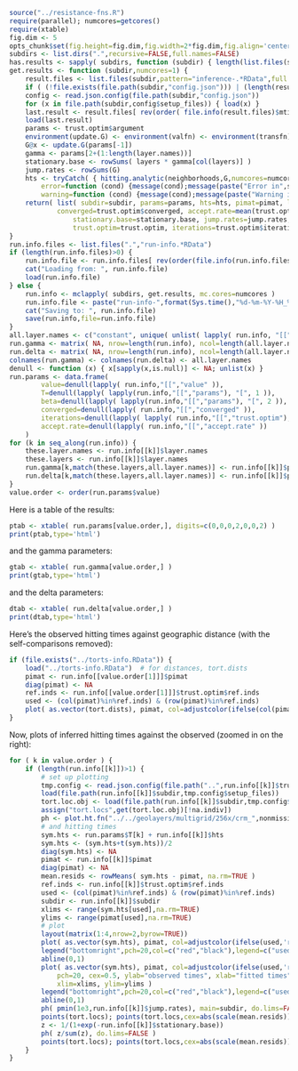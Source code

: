 ```r
source("../resistance-fns.R")
require(parallel); numcores=getcores()
require(xtable)
fig.dim <- 5
opts_chunk$set(fig.height=fig.dim,fig.width=2*fig.dim,fig.align='center')
subdirs <- list.dirs(".",recursive=FALSE,full.names=FALSE)
has.results <- sapply( subdirs, function (subdir) { length(list.files(subdir,pattern="inference-.*RData",full.names=TRUE)) } )
get.results <- function (subdir,numcores=1) {
    result.files <- list.files(subdir,pattern="inference-.*RData",full.names=TRUE)
    if ( (!file.exists(file.path(subdir,"config.json"))) | (length(result.files)==0) ) { return( list( subdir=subdir ) ) }
    config <- read.json.config(file.path(subdir,"config.json"))
    for (x in file.path(subdir,config$setup_files)) { load(x) }
    last.result <- result.files[ rev(order( file.info(result.files)$mtime )) ][1]
    load(last.result)
    params <- trust.optim$argument
    environment(update.G) <- environment(valfn) <- environment(transfn) <- environment()
    G@x <- update.G(params[-1])
    gamma <- params[2+(1:length(layer.names))]
    stationary.base <- rowSums( layers * gamma[col(layers)] )
    jump.rates <- rowSums(G)
    hts <- tryCatch( { hitting.analytic(neighborhoods,G,numcores=numcores)[locs,] },
        error=function (cond) {message(cond);message(paste("Error in",subdir)); NA}, 
        warning=function (cond) {message(cond);message(paste("Warning in",subdir)); NA} )
    return( list( subdir=subdir, params=params, hts=hts, pimat=pimat, layer.names=layer.names, value=trust.optim$value, 
            converged=trust.optim$converged, accept.rate=mean(trust.optim$accept), 
                stationary.base=stationary.base, jump.rates=jump.rates,
                trust.optim=trust.optim, iterations=trust.optim$iterations ) )
}
run.info.files <- list.files(".","run-info.*RData")
if (length(run.info.files)>0) {
    run.info.file <- run.info.files[ rev(order(file.info(run.info.files)$mtime)) ][1]
    cat("Loading from: ", run.info.file)
    load(run.info.file)
} else {
    run.info <- mclapply( subdirs, get.results, mc.cores=numcores )
    run.info.file <- paste("run-info-",format(Sys.time(),"%d-%m-%Y-%H_%M_%S"),".RData",sep='')
    cat("Saving to: ", run.info.file)
    save(run.info,file=run.info.file)
}
all.layer.names <- c("constant", unique( unlist( lapply( run.info, "[[", "layer.names" ) ) ) )
run.gamma <- matrix( NA, nrow=length(run.info), ncol=length(all.layer.names) )
run.delta <- matrix( NA, nrow=length(run.info), ncol=length(all.layer.names) )
colnames(run.gamma) <- colnames(run.delta) <- all.layer.names
denull <- function (x) { x[sapply(x,is.null)] <- NA; unlist(x) }
run.params <- data.frame( 
        value=denull(lapply( run.info,"[[","value" )),
        T=denull(lapply( lapply(run.info,"[[","params"), "[", 1 )), 
        beta=denull(lapply( lapply(run.info,"[[","params"), "[", 2 )),
        converged=denull(lapply( run.info,"[[","converged" )),
        iterations=denull(lapply( lapply( run.info,"[[","trust.optim"), "[[", "iterations" )),
        accept.rate=denull(lapply( run.info,"[[","accept.rate" ))
    )
for (k in seq_along(run.info)) {
    these.layer.names <- run.info[[k]]$layer.names
    these.layers <- run.info[[k]]$layer.names
    run.gamma[k,match(these.layers,all.layer.names)] <- run.info[[k]]$params[2+(1:length(these.layers))]
    run.delta[k,match(these.layers,all.layer.names)] <- run.info[[k]]$params[2+length(these.layers)+(1:length(these.layers))]
}
value.order <- order(run.params$value)
```

Here is a table of the results:
```r
ptab <- xtable( run.params[value.order,], digits=c(0,0,0,2,0,0,2) )
print(ptab,type='html')
```
and the gamma parameters:
```r
gtab <- xtable( run.gamma[value.order,] )
print(gtab,type='html')
```
and the delta parameters:
```r
dtab <- xtable( run.delta[value.order,] )
print(dtab,type='html')
```

Here's the observed hitting times against geographic distance (with the self-comparisons removed):
```r
if (file.exists("../torts-info.RData")) {
    load("../torts-info.RData")  # for distances, tort.dists
    pimat <- run.info[[value.order[1]]]$pimat
    diag(pimat) <- NA
    ref.inds <- run.info[[value.order[1]]]$trust.optim$ref.inds
    used <- (col(pimat)%in%ref.inds) & (row(pimat)%in%ref.inds)
    plot( as.vector(tort.dists), pimat, col=adjustcolor(ifelse(col(pimat)%in%ref.inds,'red','black'),0.25), pch=20, cex=0.5, ylab="observed times", xlab="geographic distance" )
}
```

Now, plots of inferred hitting times against the observed
(zoomed in on the right):
```r
for ( k in value.order ) {
    if (length(run.info[[k]])>1) {
        # set up plotting
        tmp.config <- read.json.config(file.path("..",run.info[[k]]$trust.optim$config.file))
        load(file.path(run.info[[k]]$subdir,tmp.config$setup_files))
        tort.loc.obj <- load(file.path(run.info[[k]]$subdir,tmp.config$sample_locs))
        assign("tort.locs",get(tort.loc.obj)[!na.indiv])
        ph <- plot.ht.fn("../../geolayers/multigrid/256x/crm_",nonmissing,homedir="../..",default.par.args=list(mar=c(3,3,3,3)+.1))
        # and hitting times
        sym.hts <- run.params$T[k] + run.info[[k]]$hts
        sym.hts <- (sym.hts+t(sym.hts))/2
        diag(sym.hts) <- NA
        pimat <- run.info[[k]]$pimat
        diag(pimat) <- NA
        mean.resids <- rowMeans( sym.hts - pimat, na.rm=TRUE )
        ref.inds <- run.info[[k]]$trust.optim$ref.inds
        used <- (col(pimat)%in%ref.inds) & (row(pimat)%in%ref.inds)
        subdir <- run.info[[k]]$subdir
        xlims <- range(sym.hts[used],na.rm=TRUE)
        ylims <- range(pimat[used],na.rm=TRUE)
        # plot
        layout(matrix(1:4,nrow=2,byrow=TRUE))
        plot( as.vector(sym.hts), pimat, col=adjustcolor(ifelse(used,'red','black'),0.25), pch=20, cex=0.5, ylab="observed times", xlab="fitted times" )
        legend("bottomright",pch=20,col=c("red","black"),legend=c("used in fitting","not used in fitting"))
        abline(0,1)
        plot( as.vector(sym.hts), pimat, col=adjustcolor(ifelse(used,'red','black'),0.25), 
            pch=20, cex=0.5, ylab="observed times", xlab="fitted times", 
            xlim=xlims, ylim=ylims )
        legend("bottomright",pch=20,col=c("red","black"),legend=c("used in fitting","not used in fitting"))
        abline(0,1)
        ph( pmin(1e3,run.info[[k]]$jump.rates), main=subdir, do.lims=FALSE, zlims=c(0,1e3) )
        points(tort.locs); points(tort.locs,cex=abs(scale(mean.resids)),col=ifelse(mean.resids>0,"red","blue"))
        z <- 1/(1+exp(-run.info[[k]]$stationary.base))
        ph( z/sum(z), do.lims=FALSE )
        points(tort.locs); points(tort.locs,cex=abs(scale(mean.resids)),col=ifelse(mean.resids>0,"red","blue"))
    }
}
```
